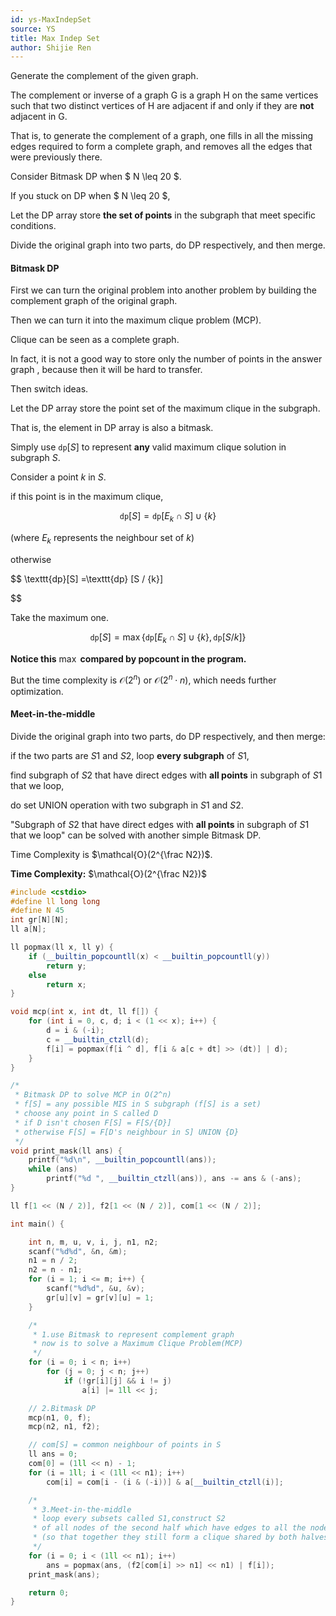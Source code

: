 ```yaml
---
id: ys-MaxIndepSet
source: YS
title: Max Indep Set
author: Shijie Ren
---
```


<Spoiler title="Hint 1">

Generate the complement of the given graph.

The complement or inverse of a graph G is a graph H on the same vertices
such that two distinct vertices of H are adjacent if and only if
they are **not** adjacent in G.

That is, to generate the complement of a graph,
one fills in all the missing edges required to form a complete graph,
and removes all the edges that were previously there.

</Spoiler>

<Spoiler title="Hint 2">

Consider Bitmask DP when $ N \leq 20 $.

</Spoiler>

<Spoiler title="Hint 3">

If you stuck on DP when $ N \leq 20 $,

Let the DP array store **the set of points** in the subgraph
that meet specific conditions.

</Spoiler>

<Spoiler title="Hint 4">

Divide the original graph into two parts, do DP respectively, and then merge.

</Spoiler>

<Spoiler title="Explanation">

#### Bitmask DP

First we can turn the original problem into another problem
by building the complement graph of the original graph.

Then we can turn it into the maximum clique problem (MCP).

Clique can be seen as a complete graph.

In fact, it is not a good way to store only the number of points in the answer graph ,
because then it will be hard to transfer.

Then switch ideas.

Let the DP array store the point set of the maximum clique in
the subgraph.

That is, the element in DP array is also a bitmask.

Simply use $\texttt{dp}[S]$ to represent **any** valid maximum clique solution in
subgraph $S$.

Consider a point $k$ in $S$.

if this point is in the maximum clique,

$$
\texttt{dp}[S] = \texttt{dp}[E_k\cap S] \cup \{k\}
$$

(where $E_k$ represents the neighbour set of $k$)

otherwise

$$
\texttt{dp}[S] =\texttt{dp} [S / {k}]

$$

Take the maximum one.

$$
\texttt{dp}[S] = \max\{ \texttt{dp}[E_k\cap S] \cup \{k\} , \texttt{dp} [S / {k}] \}
$$

**Notice this** $\max$ **compared by popcount in the program.**

But the time complexity is $\mathcal{O}(2 ^ n)$ or $\mathcal{O}(2 ^ n \cdot n)$,
which needs further optimization.

#### Meet-in-the-middle

Divide the original graph into two parts, do DP respectively, and then merge:

if the two parts are $S1$ and $S2$, loop **every subgraph** of $S1$,

find subgraph of $S2$ that have direct edges with **all points** in subgraph of
$S1$ that we loop,

do set UNION operation with two subgraph in $S1$ and $S2$.

"Subgraph of $S2$ that have direct edges with **all points** in subgraph of $S1$
that we loop" can be solved with another simple Bitmask DP.

Time Complexity is $\mathcal{O}(2^{\frac N2})$.

</Spoiler>

<Spoiler title="Implementation">

**Time Complexity:** $\mathcal{O}(2^{\frac N2})$

<LanguageSection>

<CPPSection>

```cpp
#include <cstdio>
#define ll long long
#define N 45
int gr[N][N];
ll a[N];

ll popmax(ll x, ll y) {
	if (__builtin_popcountll(x) < __builtin_popcountll(y))
		return y;
	else
		return x;
}

void mcp(int x, int dt, ll f[]) {
	for (int i = 0, c, d; i < (1 << x); i++) {
		d = i & (-i);
		c = __builtin_ctzll(d);
		f[i] = popmax(f[i ^ d], f[i & a[c + dt] >> (dt)] | d);
	}
}

/*
 * Bitmask DP to solve MCP in O(2^n)
 * f[S] = any possible MIS in S subgraph (f[S] is a set)
 * choose any point in S called D
 * if D isn't chosen F[S] = F[S/{D}]
 * otherwise F[S] = F[D's neighbour in S] UNION {D}
 */
void print_mask(ll ans) {
	printf("%d\n", __builtin_popcountll(ans));
	while (ans)
		printf("%d ", __builtin_ctzll(ans)), ans -= ans & (-ans);
}

ll f[1 << (N / 2)], f2[1 << (N / 2)], com[1 << (N / 2)];

int main() {

	int n, m, u, v, i, j, n1, n2;
	scanf("%d%d", &n, &m);
	n1 = n / 2;
	n2 = n - n1;
	for (i = 1; i <= m; i++) {
		scanf("%d%d", &u, &v);
		gr[u][v] = gr[v][u] = 1;
	}

	/*
	 * 1.use Bitmask to represent complement graph
	 * now is to solve a Maximum Clique Problem(MCP)
	 */
	for (i = 0; i < n; i++)
		for (j = 0; j < n; j++)
			if (!gr[i][j] && i != j)
				a[i] |= 1ll << j;

	// 2.Bitmask DP
	mcp(n1, 0, f);
	mcp(n2, n1, f2);

	// com[S] = common neighbour of points in S
	ll ans = 0;
	com[0] = (1ll << n) - 1;
	for (i = 1ll; i < (1ll << n1); i++)
		com[i] = com[i - (i & (-i))] & a[__builtin_ctzll(i)];

	/*
	 * 3.Meet-in-the-middle
	 * loop every subsets called S1,construct S2
	 * of all nodes of the second half which have edges to all the nodes in S1
	 * (so that together they still form a clique shared by both halves)
	 */
	for (i = 0; i < (1ll << n1); i++)
		ans = popmax(ans, (f2[com[i] >> n1] << n1) | f[i]);
	print_mask(ans);

	return 0;
}
```

</CPPSection>

</LanguageSection>

</Spoiler>
